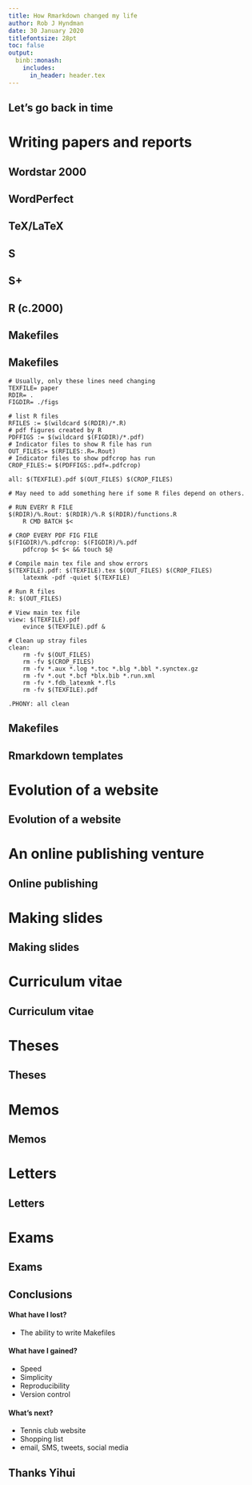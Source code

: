 ```yaml
---
title: How Rmarkdown changed my life
author: Rob J Hyndman
date: 30 January 2020
titlefontsize: 28pt
toc: false
output:
  binb::monash:
    includes:
      in_header: header.tex
---
```


## Let's go back in time

\only<2-4>{\placefig{0}{1.35}{width=4cm}{rjh_baby}}
\only<3-4>{\placefig{4.5}{3.35}{width=4cm}{rjh_child}}
\only<4>{\placefig{9}{5.35}{width=4cm}{rjh_teen}}

# Writing papers and reports

## Wordstar 2000

\full{wordstar2000}

## WordPerfect

\full{WordPerfect-6}

## TeX/LaTeX

\full{WinEdt-TeX}

## S

\placefig{0}{1.35}{height=4.8cm}{the_s_books_long}

\begin{textblock}{8}(0.5,6.2)\fontsize{7}{7}\sf Photo credit: Rasmus Bååth\end{textblock}

## S+

\full{splus}

## R (c.2000)

\full{earlyR}

## Makefiles

\full{make1}

## Makefiles
\fontsize{5}{5}\sf

```
# Usually, only these lines need changing
TEXFILE= paper
RDIR= .
FIGDIR= ./figs

# list R files
RFILES := $(wildcard $(RDIR)/*.R)
# pdf figures created by R
PDFFIGS := $(wildcard $(FIGDIR)/*.pdf)
# Indicator files to show R file has run
OUT_FILES:= $(RFILES:.R=.Rout)
# Indicator files to show pdfcrop has run
CROP_FILES:= $(PDFFIGS:.pdf=.pdfcrop)

all: $(TEXFILE).pdf $(OUT_FILES) $(CROP_FILES)

# May need to add something here if some R files depend on others.

# RUN EVERY R FILE
$(RDIR)/%.Rout: $(RDIR)/%.R $(RDIR)/functions.R
    R CMD BATCH $<

# CROP EVERY PDF FIG FILE
$(FIGDIR)/%.pdfcrop: $(FIGDIR)/%.pdf
    pdfcrop $< $< && touch $@

# Compile main tex file and show errors
$(TEXFILE).pdf: $(TEXFILE).tex $(OUT_FILES) $(CROP_FILES)
    latexmk -pdf -quiet $(TEXFILE)

# Run R files
R: $(OUT_FILES)

# View main tex file
view: $(TEXFILE).pdf
    evince $(TEXFILE).pdf &

# Clean up stray files
clean:
    rm -fv $(OUT_FILES)
    rm -fv $(CROP_FILES)
    rm -fv *.aux *.log *.toc *.blg *.bbl *.synctex.gz
    rm -fv *.out *.bcf *blx.bib *.run.xml
    rm -fv *.fdb_latexmk *.fls
    rm -fv $(TEXFILE).pdf

.PHONY: all clean
```

## Makefiles

\full{make2}

## Rmarkdown templates

\begin{textblock}{6}(.1,1.4)
  \fbox{\includegraphics[height=7.8cm]{monashwp}}
\end{textblock}

\only<2-3>{\begin{textblock}{6}(6.5,1.4)
  \fbox{\includegraphics[height=7.8cm]{monashreport}}
\end{textblock}}

\only<3>{\begin{textblock}{11}(1,6.3)
\begin{alertblock}{Templates}
\faicon{github} \texttt{robjhyndman/MonashEBSTemplates}
\begin{itemize}
\item \texttt{MonashEBSTemplates::workingpaper}
\item \texttt{MonashEBSTemplates::report}
\end{itemize}
\end{alertblock}
\end{textblock}}

# Evolution of a website

## Evolution of a website

\only<1>{\full{rjh1}}
\only<2>{\full{rjh2}}
\only<3>{\full{rjh3}}
\only<4>{\full{rjh4}}
\only<5>{\full{rjh5}}
\only<6>{\full{rjh6}}
\only<7>{\full{wordpress}}
\only<8>{\full{rjh7}}
\only<9-10>{\full{rjh8}}
  \only<7-10>{\begin{textblock}{4}(8,8.5)\begin{block}{}\textbf{robjhyndman.com}\end{block}\end{textblock}}

\only<10>{\begin{textblock}{6.2}(.7,6.7)
  \begin{alertblock}{Blogdown theme}\fontsize{13}{14}\sf
  \faicon{github} \texttt{rbind/robjhyndman}\\
  (Adaptation of \textbf{hugo-finite} with inspiration from Kieran Healy.)
   \end{alertblock}
 \end{textblock}}

# An online publishing venture

## Online publishing

\only<1>{\full{fpp_wp}}
\only<2>{\full{fpp_drupal}}
\only<3-5>{\full{fpp_bookdown}}
\only<4-5>{
  \begin{textblock}{5.4}(7.1,0)
  \begin{block}{}
  \includegraphics[width=5.4cm]{fpp_pdf}
  \end{block}
  \end{textblock}}
\only<5>{\begin{textblock}{6.2}(.5,6.9)
  \begin{alertblock}{Bookdown theme}
  \begin{itemize}
  \item Simple css styling
  \item Complicated LaTeX styling
  \end{itemize}
  \end{alertblock}
 \end{textblock}}

# Making slides
## Making slides

\only<1>{\full{slides_old}}
\only<2>{\full{slides_prosper}}
\only<3>{\full{slides_beamer}}
\only<4-5>{\full{slides_rmarkdown}}
\only<5>{\begin{textblock}{3.3}(8.3,7.85)
  \begin{alertblock}{Template}
    \texttt{binb::monash}
   \end{alertblock}
 \end{textblock}}

\begin{textblock}{3.02}(9.5,.2)
\begin{block}{}%
  \only<1>{LaTeX seminar}%
  \only<2>{LaTeX prosper}%
  \only<3>{LaTeX beamer}%
  \only<4-5>{Rmarkdown}\phantom{p}\hspace*{-0.3cm}
\end{block}%
\end{textblock}

# Curriculum vitae
## Curriculum vitae

\placefig{0.5}{1.35}{height=8.3cm}{cv}

\only<2>{\begin{textblock}{4}(7.5,2.85)
  \begin{alertblock}{Template}\centering
    \texttt{vitae::hyndman}\\[0.2cm]
    \includegraphics[width=3.5cm]{vitae}
   \end{alertblock}
 \end{textblock}}

# Theses
## Theses

\begin{textblock}{6}(.1,1.4)
  \fbox{\includegraphics[height=7.8cm]{thesis}}
\end{textblock}
\only<2>{\begin{textblock}{5.8}(6.6,2.85)\fontsize{12}{12}\sf
  \begin{alertblock}{Template}\centering
    \faicon{github} \texttt{robjhyndman/MonashThesis}
   \end{alertblock}
 \end{textblock}}

# Memos
## Memos

\begin{textblock}{6}(.1,1.4)
  \fbox{\includegraphics[height=7.8cm]{Tutors}}
\end{textblock}

\only<2-3>{\begin{textblock}{6}(6.5,1.4)
  \fbox{\includegraphics[height=7.8cm]{OPRE_2019_review}}
\end{textblock}}

\only<3>{\begin{textblock}{8.5}(2,6.99)
\begin{alertblock}{Template}
\faicon{github} \texttt{robjhyndman/MonashEBSTemplates}
\begin{itemize}
\item \texttt{MonashEBSTemplates::memo}
\end{itemize}
\end{alertblock}
\end{textblock}}

# Letters
## Letters

\begin{textblock}{6}(.1,1.4)
  \fbox{\includegraphics[height=7.8cm]{letter}}
\end{textblock}

\only<2>{\begin{textblock}{6.4}(6.2,2.85)\fontsize{11}{11}\sf
\begin{alertblock}{Template}
\faicon{github} \texttt{robjhyndman/MonashEBSTemplates}%
\begin{itemize}
\item \texttt{MonashEBSTemplates::letter}%
\end{itemize}%
\end{alertblock}
\end{textblock}}

# Exams
## Exams

\begin{textblock}{6}(.1,1.4)
  \fbox{\includegraphics[height=7.8cm]{exam1}}
\end{textblock}

\only<2-3>{\begin{textblock}{6}(6.5,1.4)
  \fbox{\includegraphics[height=7.8cm]{exam2}}
\end{textblock}}

\only<3>{\begin{textblock}{8.5}(2,6.99)
\begin{alertblock}{Template}
\faicon{github} \texttt{robjhyndman/MonashEBSTemplates}
\begin{itemize}
\item \texttt{MonashEBSTemplates::exam}
\end{itemize}
\end{alertblock}
\end{textblock}}

## Conclusions

#### What have I lost?

 * The ability to write Makefiles

\pause

#### What have I gained?

 * Speed
 * Simplicity
 * Reproducibility
 * Version control

\pause

#### What's next?

  * Tennis club website\only<4>{~\alert{\faicon{check}}}
  * Shopping list
  * email, SMS, tweets, social media

## Thanks Yihui

\full{yihui}
